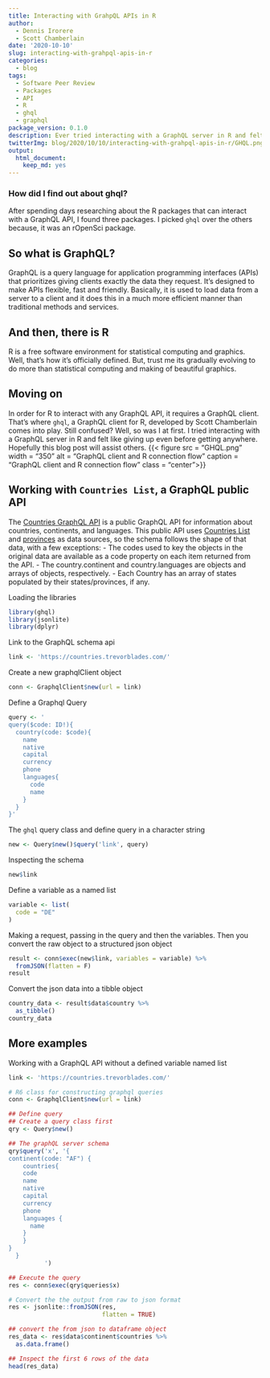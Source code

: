 ```yaml
---
title: Interacting with GrahpQL APIs in R
author:
  - Dennis Irorere
  - Scott Chamberlain
date: '2020-10-10'
slug: interacting-with-grahpql-apis-in-r
categories:
  - blog
tags:
  - Software Peer Review
  - Packages
  - API
  - R
  - ghql
  - graphql
package_version: 0.1.0
description: Ever tried interacting with a GraphQL server in R and felt like giving up even before getting anywhere? Well, I have been there and I wrote this blog post to assist others.
twitterImg: blog/2020/10/10/interacting-with-grahpql-apis-in-r/GHQL.png
output:
  html_document:
    keep_md: yes
---
```


### How did I find out about ghql?
After spending days researching about the R packages that can interact with a GraphQL API, I found three packages. I picked `ghql` over the others because, it was an rOpenSci package. 

## So what is GraphQL?
GraphQL is a query language for application programming interfaces (APIs) that prioritizes giving clients exactly the data they request. It's designed to make APIs flexible, fast and friendly. Basically, it is used to load data from a server to a client and it does this in a much more efficient manner than traditional methods and services.

## And then, there is R
R is a free software environment for statistical computing and graphics. Well, that's how it's officially defined. But, trust me its gradually evolving to do more than statistical computing and making of beautiful graphics.

## Moving on
In order for R to interact with any GraphQL API, it requires a GraphQL client. That's where `ghql`, a GraphQL client for R, developed by Scott Chamberlain comes into play. Still confused? Well, so was I at first. I tried interacting with a GraphQL server in R and felt like giving up even before getting anywhere. Hopefully this blog post will assist others.
<!--html_preserve-->
{{< figure src = "GHQL.png" width = "350" alt = "GraphQL client and R connection flow" caption = "GraphQL client and R connection flow" class = "center">}}
<!--/html_preserve-->

## Working with `Countries List`, a GraphQL public API
The [Countries GraphQL API](https://github.com/trevorblades/countries) is a public GraphQL API for information about countries, continents, and languages. This public API uses [Countries List](https://annexare.github.io/Countries/) and [provinces](https://github.com/substack/provinces) as data sources, so the schema follows the shape of that data, with a few exceptions:
- The codes used to key the objects in the original data are available as a code property on each item returned from the API.
- The country.continent and country.languages are objects and arrays of objects, respectively.
- Each Country has an array of states populated by their states/provinces, if any.

Loading the libraries
```r
library(ghql)
library(jsonlite)
library(dplyr)
```

Link to the GraphQL schema api
```r
link <- 'https://countries.trevorblades.com/'
```

Create a new graphqlClient object 
```r
conn <- GraphqlClient$new(url = link)
```

Define a Graphql Query
```r
query <- '
query($code: ID!){
  country(code: $code){
    name
    native
    capital
    currency
    phone
    languages{
      code
      name
    }
  }
}'
```

The `ghql` query class and define query in a character string
```r
new <- Query$new()$query('link', query)
```

Inspecting the schema
```r
new$link
```

Define a variable as a named list
```r
variable <- list(
  code = "DE"
)
```

Making a request, passing in the query and then the variables. Then you convert the raw object to a structured json object
```r
result <- conn$exec(new$link, variables = variable) %>% 
  fromJSON(flatten = F)
result
```

Convert the json data into a tibble object
```r
country_data <- result$data$country %>% 
  as_tibble()
country_data
```

## More examples
Working with a GraphQL API without a defined variable named list

```r
link <- 'https://countries.trevorblades.com/'

# R6 class for constructing graphql queries
conn <- GraphqlClient$new(url = link)

## Define query
## Create a query class first
qry <- Query$new()

## The graphQL server schema 
qry$query('x', '{
continent(code: "AF") {
    countries{
    code
    name
    native
    capital
    currency
    phone
    languages {
      name
    }
    }
}
  }
          ')

## Execute the query
res <- conn$exec(qry$queries$x)

# Convert the the output from raw to json format
res <- jsonlite::fromJSON(res, 
                          flatten = TRUE)

## convert the from json to dataframe object
res_data <- res$data$continent$countries %>% 
  as.data.frame()

## Inspect the first 6 rows of the data
head(res_data)

```
